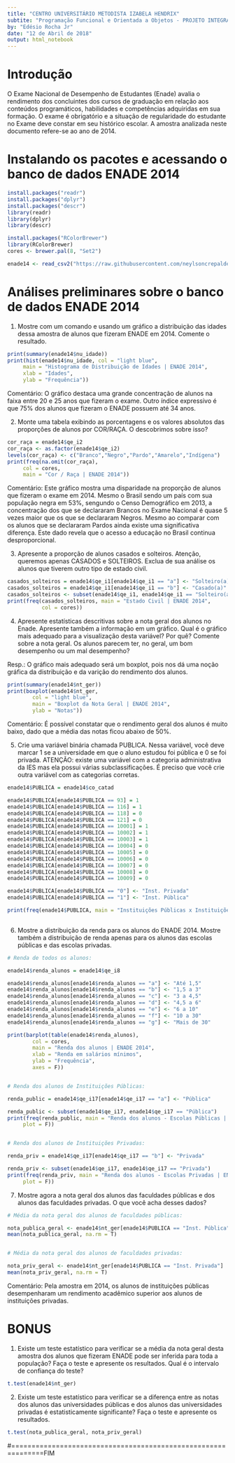 ---
title: "CENTRO UNIVERSITÁRIO METODISTA IZABELA HENDRIX"
subtite: "Programação Funcional e Orientada a Objetos - PROJETO INTEGRADOR - Exercício 3"
by: "Edésio Rocha Jr"
date: "12 de Abril de 2018"
output: html_notebook
---

# Introdução

O Exame Nacional de Desempenho de Estudantes (Enade) avalia o rendimento dos concluintes dos cursos de graduação em relação aos conteúdos programáticos, habilidades e competências adquiridas em sua formação. O exame é obrigatório e a situação de regularidade do estudante no Exame deve constar em seu histórico escolar.
A amostra analizada neste documento refere-se ao ano de 2014.

# Instalando os pacotes e acessando o banco de dados ENADE 2014

```{r}

install.packages("readr")
install.packages("dplyr")
install.packages("descr")
library(readr)
library(dplyr)
library(descr)

install.packages("RColorBrewer")
library(RColorBrewer)
cores <- brewer.pal(8, "Set2")

enade14 <- read_csv2("https://raw.githubusercontent.com/neylsoncrepalde/introducao_ao_r/master/dados/enade_2014_amostra.csv")

```


# Análises preliminares sobre o banco de dados ENADE 2014

1) Mostre com um comando e usando um gráfico a distribuição das idades dessa amostra de alunos que fizeram ENADE em 2014. Comente o resultado.

```{r}

print(summary(enade14$nu_idade))
print(hist(enade14$nu_idade, col = "light blue",
     main = "Histograma de Distribuição de Idades | ENADE 2014",
     xlab = "Idades",
     ylab = "Frequência"))

```

Comentário:
O gráfico destaca uma grande concentração de alunos na faixa entre 20 e 25 anos que fizeram o exame. Outro índice expressivo é que 75% dos alunos que fizeram o ENADE possuem até 34 anos.


2) Monte uma tabela exibindo as porcentagens e os valores absolutos das proporções de alunos por COR/RAÇA. O descobrimos sobre isso?

```{r}

cor_raça = enade14$qe_i2
cor_raça <- as.factor(enade14$qe_i2)
levels(cor_raça) <- c("Branco","Negro","Pardo","Amarelo","Indígena")
print(freq(na.omit(cor_raça),
     col = cores,
     main = "Cor / Raça | ENADE 2014"))

```

Comentário:
  Este gráfico mostra uma disparidade na proporção de alunos que fizeram o exame em 2014. Mesmo o Brasil sendo um país com sua população negra em 53%, sengundo o Censo Demográfico em 2013, a concentração dos que se declararam Brancos no Exame Nacional é quase 5 vezes maior que os que se declararam Negros. Mesmo ao comparar com os alunos que se declararam Pardos ainda existe uma significativa diferença. Este dado revela que o acesso a educação no Brasil continua desproporcional.


3) Apresente a proporção de alunos casados e solteiros. Atenção, queremos apenas CASADOS e SOLTEIROS. Exclua de sua análise os alunos que tiverem outro tipo de estado civil.

```{r}

casados_solteiros = enade14$qe_i1[enade14$qe_i1 == "a"] <- "Solteiro(a)"
casados_solteiros = enade14$qe_i1[enade14$qe_i1 == "b"] <- "Casado(a)"
casados_solteiros <- subset(enade14$qe_i1, enade14$qe_i1 == "Solteiro(a)" | enade14$qe_i1 == "Casado(a)")
print(freq(casados_solteiros, main = "Estado Civil | ENADE 2014",
           col = cores))

```


4) Apresente estatísticas descritivas sobre a nota geral dos alunos no Enade. Apresente também a informação em um gráfico. Qual é o gráfico mais adequado para a visualização desta variável? Por quê? Comente sobre a nota geral. Os alunos parecem ter, no geral, um bom desempenho ou um mal desempenho?

Resp.: O gráfico mais adequado será um boxplot, pois nos dá uma noção gráfica da distribuição e da varição do rendimento dos alunos.

```{r}

print(summary(enade14$nt_ger))
print(boxplot(enade14$nt_ger, 
        col = "light blue",
        main = "Boxplot da Nota Geral | ENADE 2014", 
        ylab = "Notas"))

```

Comentário:
  É possível constatar que o rendimento geral dos alunos é muito baixo, dado que a média das notas ficou abaixo de 50%.


5) Crie uma variável binária chamada PUBLICA. Nessa variável, você deve marcar 1 se a universidade em que o aluno estudou foi pública e 0 se foi privada. ATENÇÃO: existe uma variável com a categoria administrativa da IES mas ela possui várias subclassificações. É preciso que você crie outra variável com as categorias corretas.

```{r}

enade14$PUBLICA = enade14$co_catad

enade14$PUBLICA[enade14$PUBLICA == 93] = 1
enade14$PUBLICA[enade14$PUBLICA == 116] = 1
enade14$PUBLICA[enade14$PUBLICA == 118] = 0
enade14$PUBLICA[enade14$PUBLICA == 121] = 0
enade14$PUBLICA[enade14$PUBLICA == 10001] = 1
enade14$PUBLICA[enade14$PUBLICA == 10002] = 1
enade14$PUBLICA[enade14$PUBLICA == 10003] = 1
enade14$PUBLICA[enade14$PUBLICA == 10004] = 0
enade14$PUBLICA[enade14$PUBLICA == 10005] = 0
enade14$PUBLICA[enade14$PUBLICA == 10006] = 0
enade14$PUBLICA[enade14$PUBLICA == 10007] = 0
enade14$PUBLICA[enade14$PUBLICA == 10008] = 0
enade14$PUBLICA[enade14$PUBLICA == 10009] = 0

enade14$PUBLICA[enade14$PUBLICA == "0"] <- "Inst. Privada"
enade14$PUBLICA[enade14$PUBLICA == "1"] <- "Inst. Pública"

print(freq(enade14$PUBLICA, main = "Instituições Públicas x Instituições Privadas | ENADE 2014"))
  
```


6) Mostre a distribuição da renda para os alunos do ENADE 2014. Mostre também a distribuição de renda apenas para os alunos das escolas públicas e das escolas privadas.

```{r}

# Renda de todos os alunos:

enade14$renda_alunos = enade14$qe_i8

enade14$renda_alunos[enade14$renda_alunos == "a"] <- "Até 1,5"
enade14$renda_alunos[enade14$renda_alunos == "b"] <- "1,5 a 3"
enade14$renda_alunos[enade14$renda_alunos == "c"] <- "3 a 4,5"
enade14$renda_alunos[enade14$renda_alunos == "d"] <- "4,5 a 6"
enade14$renda_alunos[enade14$renda_alunos == "e"] <- "6 a 10"
enade14$renda_alunos[enade14$renda_alunos == "f"] <- "10 a 30"
enade14$renda_alunos[enade14$renda_alunos == "g"] <- "Mais de 30"

print(barplot(table(enade14$renda_alunos),
        col = cores,
        main = "Renda dos alunos | ENADE 2014",
        xlab = "Renda em salários mínimos",
        ylab = "Frequência",
        axes = F))


# Renda dos alunos de Instituições Públicas:

renda_public = enade14$qe_i17[enade14$qe_i17 == "a"] <- "Pública"

renda_public <- subset(enade14$qe_i17, enade14$qe_i17 == "Pública")
print(freq(renda_public, main = "Renda dos alunos - Escolas Públicas | ENADE 2014",
     plot = F))


# Renda dos alunos de Instituições Privadas:

renda_priv = enade14$qe_i17[enade14$qe_i17 == "b"] <- "Privada"

renda_priv <- subset(enade14$qe_i17, enade14$qe_i17 == "Privada")
print(freq(renda_priv, main = "Renda dos alunos - Escolas Privadas | ENADE 2014",
     plot = F))

```


7) Mostre agora a nota geral dos alunos das faculdades públicas e dos alunos das faculdades privadas. O que você acha desses dados?

```{r}

# Média da nota geral dos alunos de faculdades públicas:

nota_publica_geral <- enade14$nt_ger[enade14$PUBLICA == "Inst. Pública"]
mean(nota_publica_geral, na.rm = T)


# Média da nota geral dos alunos de faculdades privadas:

nota_priv_geral <- enade14$nt_ger[enade14$PUBLICA == "Inst. Privada"]
mean(nota_priv_geral, na.rm = T)

```

Comentário:
  Pela amostra em 2014, os alunos de instituições públicas desempenharam um rendimento acadêmico superior aos alunos   de instituições privadas.


# BONUS

1) Existe um teste estatístico para verificar se a média da nota geral desta amostra dos alunos que fizeram ENADE pode ser inferida para toda a população? Faça o teste e apresente os resultados. Qual é o intervalo de confiança do teste?

```{r}

t.test(enade14$nt_ger)

```




2) Existe um teste estatístico para verificar se a diferença entre as notas dos alunos das universidades públicas e dos alunos das universidades privadas é estatisticamente significante? Faça o teste e apresente os resultados.

```{r}

t.test(nota_publica_geral, nota_priv_geral)

```


#==============================================================FIM
